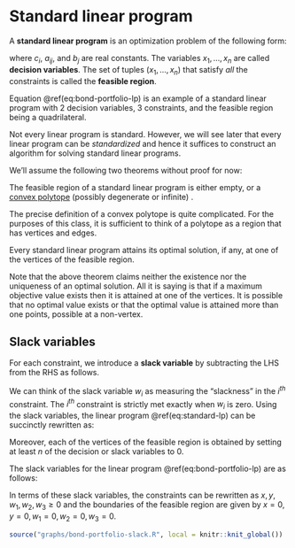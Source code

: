 # Standard linear program

A **standard linear program** is an optimization problem of the following form:

\begin{equation}
  \begin{array}{lrrrrrrrrr}
    \mbox{maximize: } & c_0 & + & c_1 x_1 & + & \dots & + & c_n x_n & \\
    \mbox{subject to: } 
      & & & a_{11} x_1 & + & \dots & + & a_{1n} x_n & \leq & b_1 \\
      & & & a_{21} x_1 & + & \dots & + & a_{2n} x_n & \leq & b_2 \\
      & & & & & \vdots &  \\
      & & & a_{m1} x_1 & + & \dots & + & a_{mn} x_n & \leq & b_m \\
      & & & x_1, & x_2, & \dots &, & x_n & \geq & 0
  \end{array} 
  (\#eq:standard-lp)
\end{equation}
where $c_i$, $a_{ij}$, and $b_j$ are real constants. The variables $x_1, \dots, x_n$ are called **decision variables**. The set of tuples $(x_1, \dots, x_n)$ that satisfy *all* the constraints is called the **feasible region**. 

::: {.example}

Equation \@ref(eq:bond-portfolio-lp) is an example of a standard linear program with 2 decision variables, 3 constraints, and the feasible region being a quadrilateral. 

:::

::: {.remark}

Not every linear program is standard. However, we will see later that every linear program can be *standardized* and hence it suffices to construct an algorithm for solving standard linear programs.

:::

We'll assume the following two theorems without proof for now:

::: {.theorem }

The feasible region of a standard linear program is either empty, or a [convex polytope](https://en.wikipedia.org/wiki/Convex_polytope) (possibly degenerate or infinite) .

:::

The precise definition of a convex polytope is quite complicated. For the purposes of this class, it is sufficient to think of a polytope as a region that has vertices and edges.


::: {.theorem}

Every standard linear program attains its optimal solution, if any, at one of the vertices of the feasible region.

:::

Note that the above theorem claims neither the existence nor the uniqueness of an optimal solution. All it is saying is that if a maximum objective value exists then it is attained at one of the vertices. It is possible that no optimal value exists or that the optimal value is attained more than one points, possible at a non-vertex.

## Slack variables
For each constraint, we introduce a **slack variable** by subtracting the LHS from the RHS as follows.

\begin{equation}
  \begin{array}{lrrrrrrrrr}
      w_1 & = & b_1 & - & a_{11} x_1 & - & \dots & - & a_{1n} x_n \\
      w_2 & = & b_2 & - & a_{21} x_1 & - & \dots & - & a_{2n} x_n \\
      & & & & & \vdots &  \\
      w_m & = & b_m & - & a_{m1} x_1 & - & \dots & - & a_{mn} x_n 
  \end{array} 
  (\#eq:slack-variables-def)
\end{equation}
We can think of the slack variable $w_i$ as measuring the "slackness" in the $i^{th}$ constraint. The $i^{th}$ constraint is strictly met exactly when $w_i$ is zero. Using the slack variables, the linear program \@ref(eq:standard-lp) can be succinctly rewritten as:

\begin{equation}
  w_1, \dots, w_m, x_1, \dots, x_n \geq 0.
\end{equation}

Moreover, each of the vertices of the feasible region is obtained by setting at least $n$ of the decision or slack variables to 0. 

::: {.example}

The slack variables for the linear program \@ref(eq:bond-portfolio-lp) are as follows:

\begin{equation}
  \begin{array}{rlllll}
  w_1 & = & 3.6 & - & 3x & - & 6y \\
  w_2 & = & 1.5 & - & 2x & - & y \\
  w_3 & = & 1 & - & x & - & y.
  \end{array}
\end{equation}

In terms of these slack variables, the constraints can be rewritten as $x, y, w_1, w_2, w_3 \ge 0$ and the boundaries of the feasible region are given by $x = 0, y = 0, w_1 = 0, w_2 = 0, w_3 = 0$.


```r

source("graphs/bond-portfolio-slack.R", local = knitr::knit_global())

```

:::